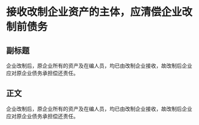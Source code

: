 # 接收改制企业资产的主体，应清偿企业改制前债务
## 副标题
企业改制后，原企业所有的资产及在编人员，均已由改制企业接收，故改制后企业应对原企业债务承担偿还责任。
## 正文
企业改制后，原企业所有的资产及在编人员，均已由改制企业接收，故改制后企业应对原企业债务承担偿还责任。